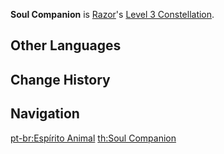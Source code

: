 {{Constellation Infobox
|image       = Constellation Soul Companion.png
|description = Increases the Level of [[Lightning Fang]] by 3.<br />Maximum upgrade level is 15.
|level       = 3
|character   = Razor
|utility1    = Talent Level Increase
|utility2    = Elemental Burst Level Increase
}}
'''Soul Companion''' is [[Razor]]'s [[Level 3 Constellation]].

==Other Languages==
{{Other Languages
|en      = Soul Companion
|zhs     = 兽魂
|zhs_rm  = Shòu hún
|zht     = 獸魂
|zht_rm  = Shòu hún
|zh_tl   = Beast Soul
|ja      = 獣の魂
|ja_rm   = Kemono no Tamashii
|ja_tl   = Soul of the Beast
|ko      = 야수의 혼
|ko_rm   = Yasu-ui Hon
|ko_tl   = Soul of the Beast
|es      = Alma de la bestia
|es_tl   = Soul of the Beast
|fr      = Âme de loup
|fr_tl   = Wolf Soul
|ru      = Родственная душа
|ru_tl   = 
|th      = Soul Companion
|vi      = {{tt|Hồn|魂}} {{tt|Thú|獸}}
|vi_tl   = Beast Soul
|de      = Tierische Seele
|de_tl   = Animalistic Soul
|id      = Soul Companion
|pt      = Espírito Animal
|pt_tl   = Animal Spirit
}}

==Change History==
{{Change History|1.0}}

==Navigation==
{{Talent Navbox|Razor}}
[[pt-br:Espírito Animal]]
[[th:Soul Companion]]